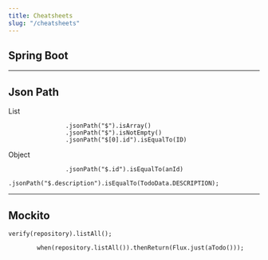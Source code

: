 ```yaml
---
title: Cheatsheets
slug: "/cheatsheets"
---
```



## <GatsbyLink to='/cheatsheets/spring-boot'>Spring Boot</GatsbyLink>


---

## Json Path

List

```
                .jsonPath("$").isArray()
                .jsonPath("$").isNotEmpty()
                .jsonPath("$[0].id").isEqualTo(ID)
```

Object

```
                .jsonPath("$.id").isEqualTo(anId)
                .jsonPath("$.description").isEqualTo(TodoData.DESCRIPTION);
```

---

## Mockito


```
verify(repository).listAll();
```


```
        when(repository.listAll()).thenReturn(Flux.just(aTodo()));
```
